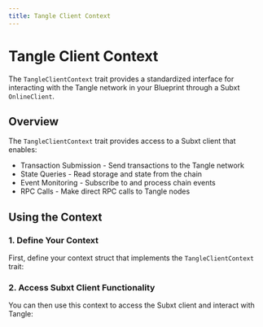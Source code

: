 ```yaml
---
title: Tangle Client Context
---
```



# Tangle Client Context

The `TangleClientContext` trait provides a standardized interface for interacting with the Tangle network in your Blueprint through a Subxt `OnlineClient`.

## Overview

The `TangleClientContext` trait provides access to a Subxt client that enables:

- Transaction Submission - Send transactions to the Tangle network
- State Queries - Read storage and state from the chain
- Event Monitoring - Subscribe to and process chain events
- RPC Calls - Make direct RPC calls to Tangle nodes

<GithubFileReaderDisplay
  url="https://github.com/tangle-network/blueprint/blob/main/crates/contexts/src/tangle.rs"
  fromLine={5}
  toLine={10}
  title="TangleClientContext Trait Definition"
/>

## Using the Context

### 1. Define Your Context

First, define your context struct that implements the `TangleClientContext` trait:

<GithubFileReaderDisplay
  url="https://github.com/tangle-network/blueprint/blob/main/crates/macros/context-derive/tests/ui/basic.rs"
  fromLine={22}
  toLine={31}
  title="Tangle Client Context Definition"
/>

### 2. Access Subxt Client Functionality

You can then use this context to access the Subxt client and interact with Tangle:

<GithubFileReaderDisplay
  url="https://github.com/tangle-network/blueprint/blob/main/crates/macros/context-derive/tests/ui/basic.rs"
  fromLine={46}
  toLine={52}
  title="Accessing Subxt Client Functionality"
/>
